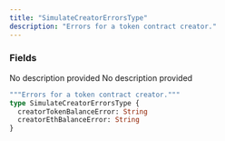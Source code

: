 ```yaml
---
title: "SimulateCreatorErrorsType"
description: "Errors for a token contract creator."
---
```


### Fields

<ResponseField name="creatorTokenBalanceError" type="String">
  No description provided
</ResponseField>

<ResponseField name="creatorEthBalanceError" type="String">
  No description provided
</ResponseField>


```graphql SimulateCreatorErrorsType
"""Errors for a token contract creator."""
type SimulateCreatorErrorsType {
  creatorTokenBalanceError: String
  creatorEthBalanceError: String
}
```
